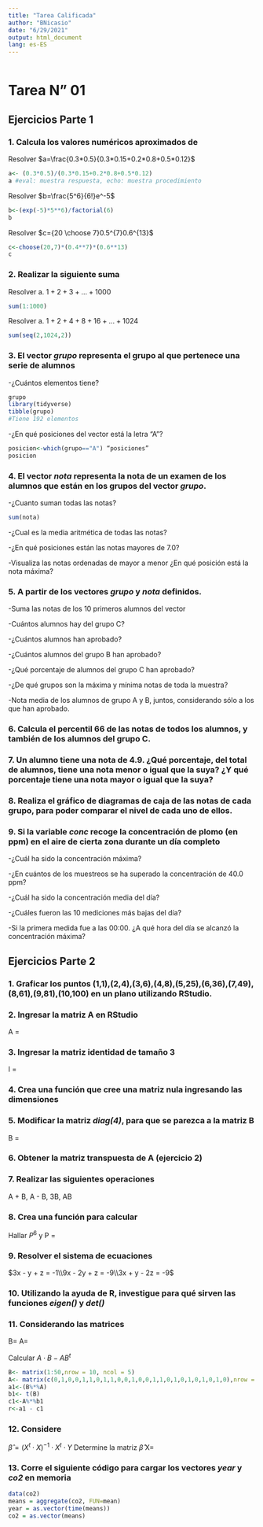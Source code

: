 ```yaml
---
title: "Tarea Calificada"
author: "BNicasio"
date: "6/29/2021"
output: html_document
lang: es-ES
---
```

```r

```

# Tarea N" 01
## Ejercicios Parte 1
### 1. Calcula los valores numéricos aproximados de
Resolver $a=\frac{0.3*0.5}{0.3*0.15+0.2*0.8+0.5*0.12}$
```r
a<- (0.3*0.5)/(0.3*0.15+0.2*0.8+0.5*0.12)
a #eval: muestra respuesta, echo: muestra procedimiento
```
Resolver $b=\frac{5^6}{6!}e^-5$
```r
b<-(exp(-5)*5**6)/factorial(6)
b
```
Resolver  $c={20 \choose 7}0.5^{7}0.6^{13}$
```r
c<-choose(20,7)*(0.4**7)*(0.6**13)
c
```
### 2. Realizar la siguiente suma
Resolver a. $1 + 2 + 3 + ... + 1000$
```r
sum(1:1000)
```
Resolver a. $1 + 2 + 4 + 8 + 16 + ... + 1024$
```r
sum(seq(2,1024,2))
```
### 3. El vector *grupo* representa el grupo al que pertenece una serie de alumnos
-¿Cuántos elementos tiene?
```r
grupo
library(tidyverse)
tibble(grupo)
#Tiene 192 elementos
```
-¿En qué posiciones del vector está la letra “A”?
```r
posicion<-which(grupo=="A") “posiciones” 
posicion
```
### 4. El vector *nota* representa la nota de un examen de los alumnos que están en los grupos del vector *grupo*.
-¿Cuanto suman todas las notas?
```r
sum(nota) 
```
-¿Cual es la media aritmética de todas las notas?

-¿En qué posiciones están las notas mayores de 7.0?

-Visualiza las notas ordenadas de mayor a menor
¿En qué posición está la nota máxima?

### 5. A partir de los vectores *grupo* y *nota* definidos.
-Suma las notas de los 10 primeros alumnos del vector

-Cuántos alumnos hay del grupo C?

-¿Cuántos alumnos han aprobado?

-¿Cuántos alumnos del grupo B han aprobado?

-¿Qué porcentaje de alumnos del grupo C han aprobado?

-¿De qué grupos son la máxima y mínima notas de toda la muestra?

-Nota media de los alumnos de grupo A y B, juntos, considerando sólo a los que han aprobado.

### 6. Calcula el percentil 66 de las notas de todos los alumnos, y también de los alumnos del grupo C.

### 7. Un alumno tiene una nota de 4.9. ¿Qué porcentaje, del total de alumnos, tiene una nota menor o igual que la suya? ¿Y qué porcentaje tiene una nota mayor o igual que la suya?


### 8. Realiza el gráfico de diagramas de caja de las notas de cada grupo, para poder comparar el nivel de cada uno de ellos.


### 9. Si la variable *conc* recoge la concentración de plomo (en ppm) en el aire de cierta zona durante un día completo
-¿Cuál ha sido la concentración máxima?

-¿En cuántos de los muestreos se ha superado la concentración de 40.0 ppm?

-¿Cuál ha sido la concentración media del día?

-¿Cuáles fueron las 10 mediciones más bajas del día?

-Si la primera medida fue a las 00:00. ¿A qué hora del día se alcanzó la concentración máxima?



## Ejercicios Parte 2

### 1. Graficar los puntos  (1,1),(2,4),(3,6),(4,8),(5,25),(6,36),(7,49),(8,61),(9,81),(10,100) en un plano utilizando RStudio.

### 2. Ingresar la matriz A en RStudio 
A = \begin{pmatrix}1&2&3\\2&4&6\\3&6&9\\4&8&12\end{pmatrix}


### 3. Ingresar la matriz identidad de tamaño 3  
I = \begin{pmatrix} 1 & 0 & 0 \\ 0 & 1 & 0 \\ 0 & 0 & 1 \end{pmatrix}



### 4. Crea una función que cree una matriz nula ingresando las dimensiones


### 5. Modificar la matriz *diag(4)*, para que se parezca a la matriz B
B = \begin{pmatrix} 0 & 0 & 0 & 0 \\ 0 & 2 & 0 & 0 \\ 0 & 0 & 3 & 0 \\ 0 & 0 & 0 & 4 \end{pmatrix}

### 6. Obtener la matriz transpuesta de A (ejercicio 2)


### 7. Realizar las siguientes operaciones
A + B, A - B, 3B, AB

### 8. Crea una función para calcular
Hallar $P^6$ y P = \begin{pmatrix} 1 & 2 & 3 \\ -2 & 4 & -2 \\ 1 & 0 & 1 \end{pmatrix}

### 9. Resolver el sistema de ecuaciones
$3x - y + z = -1\\9x - 2y + z = -9\\3x + y - 2z = -9$


### 10. Utilizando la ayuda de R, investigue para qué sirven las funciones *eigen()* y *det()*


### 11. Considerando las matrices
B= \begin{pmatrix} 
1 & 2 & 3 & 4 & 5 \\
2 & 4 & 6 & 8 & 10 \\
3 & 6 & 9 & 12 & 15 \\
4 & 8 & 12 & 16 & 20 \\
5 & 10 & 15 & 20 & 25 \\
6 & 12 & 18 & 24 & 30 \\
7 & 14 & 21 & 28 & 35 \\
8 & 16 & 24 & 32 & 40 \\
9 & 18 & 27 & 36 & 45 \\
10 & 20 & 30 & 40 & 50
\end{pmatrix}
A= \begin{pmatrix}
  0 & 1 & 0 & 1 & 0 \\
  1 & 0 & 1 & 0 & 1 \\
  0 & 1 & 0 & 1 & 0 \\
  0 & 1 & 0 & 0 & 1 \\
  1 & 0 & 1 & 1 & 0 \\
\end{pmatrix}
Calcular $A \cdot B - A B^t$
```r
B<- matrix(1:50,nrow = 10, ncol = 5)
A<- matrix(c(0,1,0,0,1,1,0,1,1,0,0,1,0,0,1,1,0,1,0,1,0,1,0,1,0),nrow = 5,ncol = 5)
a1<-(B%*%A)
b1<- t(B)
c1<-A%*%b1
r<-a1 - c1
```


### 12. Considere  
$\hat\beta = (X^t \cdot X)^{-1} \cdot X^t \cdot Y$
Determine la matriz $\hat\beta$
X= \begin{pmatrix}1 & 1\\ 1 & -1\\ 1 & 0\\ 1 & 1\\ 1 & 2\\ \end{pmatrix}




### 13. Corre el siguiente código para cargar los vectores *year* y *co2* en memoria
```r
data(co2)
means = aggregate(co2, FUN=mean)
year = as.vector(time(means))
co2 = as.vector(means)
```

